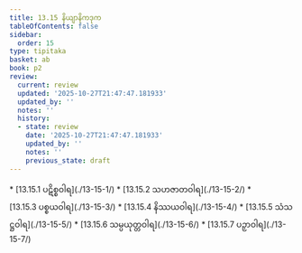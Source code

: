 ```yaml
---
title: 13.15 နိယျာနိကဒုက
tableOfContents: false
sidebar:
  order: 15
type: tipitaka
basket: ab
book: p2
review:
  current: review
  updated: '2025-10-27T21:47:47.181933'
  updated_by: ''
  notes: ''
  history:
  - state: review
    date: '2025-10-27T21:47:47.181933'
    updated_by: ''
    notes: ''
    previous_state: draft
---
```



<ReviewStatus review={frontmatter.review} showDetails={true} />

<HypothesisAnnotation frontmatter={frontmatter} />

<DynamicBreadcrumb />



<TableOfContents book="p2" section="13.15">
* [13.15.1 ပဋိစ္စဝါရ](./13-15-1/)
* [13.15.2 သဟဇာတဝါရ](./13-15-2/)
* [13.15.3 ပစ္စယဝါရ](./13-15-3/)
* [13.15.4 နိဿယဝါရ](./13-15-4/)
* [13.15.5 သံသဋ္ဌဝါရ](./13-15-5/)
* [13.15.6 သမ္ပယုတ္တဝါရ](./13-15-6/)
* [13.15.7 ပဉှာဝါရ](./13-15-7/)
</TableOfContents>